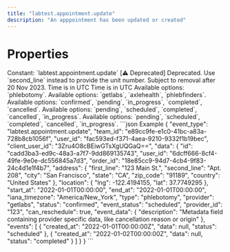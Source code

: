 ```yaml
---
title: "labtest.appointment.update"
description: "An apppointment has been updated or created"
---
```

# Properties
<ResponseField name="event_type" type="const string" required="true">
Constant: `labtest.appointment.update`
</ResponseField>
<ResponseField name="team_id" type="string" required="true">
</ResponseField>
<ResponseField name="user_id" type="string" required="true">
</ResponseField>
<ResponseField name="client_user_id" type="string" required="true">
</ResponseField>
<ResponseField name="data" type="ClientFacingAppointment" required="true">
<Expandable title="ClientFacingAppointment" defaultOpen="true">
<ResponseField name="id" type="string" required="true">
</ResponseField>
<ResponseField name="user_id" type="string" required="true">
</ResponseField>
<ResponseField name="order_id" type="string" required="true">
</ResponseField>
<ResponseField name="address" type="USAddress" required="true">
<Expandable title="USAddress" defaultOpen="true">
<ResponseField name="first_line" type="string" required="true">
</ResponseField>
<ResponseField name="second_line" type="string | null">
</ResponseField>
<ResponseField name="city" type="string" required="true">
</ResponseField>
<ResponseField name="state" type="string" required="true">
</ResponseField>
<ResponseField name="zip_code" type="string" required="true">
</ResponseField>
<ResponseField name="unit" type="string | null">
[⚠️ Deprecated] Deprecated. Use `second_line` instead to provide the unit number. Subject to removal after 20 Nov 2023.
</ResponseField>
</Expandable>
</ResponseField>
<ResponseField name="location" type="LngLat" required="true">
<Expandable title="LngLat" defaultOpen="true">
<ResponseField name="lng" type="number" required="true">
</ResponseField>
<ResponseField name="lat" type="number" required="true">
</ResponseField>
</Expandable>
</ResponseField>
<ResponseField name="start_at" type="string | null">
Time is in UTC
</ResponseField>
<ResponseField name="end_at" type="string | null">
Time is in UTC
</ResponseField>
<ResponseField name="iana_timezone" type="string | null">
</ResponseField>
<ResponseField name="type" type="enum<string>" required="true">
Available options: `phlebotomy`.
</ResponseField>
<ResponseField name="provider" type="enum<string>" required="true">
Available options: `getlabs`, `axlehealth`, `phlebfinders`.
</ResponseField>
<ResponseField name="status" type="enum<string>" required="true">
Available options: `confirmed`, `pending`, `in_progress`, `completed`, `cancelled`.
</ResponseField>
<ResponseField name="provider_id" type="string" required="true">
</ResponseField>
<ResponseField name="can_reschedule" type="boolean" required="true">
</ResponseField>
<ResponseField name="event_status" type="enum<string>" required="true">
Available options: `pending`, `scheduled`, `completed`, `cancelled`, `in_progress`.
</ResponseField>
<ResponseField name="event_data" type="object | null">
</ResponseField>
<ResponseField name="events" type="ClientFacingAppointmentEvent[]" required="true">
<Expandable title="Item Schema: ClientFacingAppointmentEvent" defaultOpen="true">
<ResponseField name="created_at" type="string" required="true">
</ResponseField>
<ResponseField name="status" type="enum<string>" required="true">
Available options: `pending`, `scheduled`, `completed`, `cancelled`, `in_progress`.
</ResponseField>
<ResponseField name="data" type="object | null">
</ResponseField>
</Expandable>
</ResponseField>
</Expandable>
</ResponseField>
<ResponseExample>
```json Example
{
  "event_type": "labtest.appointment.update",
  "team_id": "e89cc9fe-e1c0-41bc-a83a-728b8cb1056f",
  "user_id": "fac593ed-f371-4aea-9210-9332f1b19bec",
  "client_user_id": "3Zru4O8cBEiwGTsXgUQGaQ==",
  "data": {
    "id": "cadd3ba3-ed9c-48a3-a7f7-9dd869135743",
    "user_id": "6dcff666-8cf4-49fe-9e0e-dc556845a7d3",
    "order_id": "18e85cc9-94d7-4cb4-9f83-24c4d1e1f4b7",
    "address": {
      "first_line": "123 Main St.",
      "second_line": "Apt. 208",
      "city": "San Francisco",
      "state": "CA",
      "zip_code": "91189",
      "country": "United States"
    },
    "location": {
      "lng": -122.4194155,
      "lat": 37.7749295
    },
    "start_at": "2022-01-01T00:00:00",
    "end_at": "2022-01-01T00:00:00",
    "iana_timezone": "America/New_York",
    "type": "phlebotomy",
    "provider": "getlabs",
    "status": "confirmed",
    "event_status": "scheduled",
    "provider_id": "123",
    "can_reschedule": true,
    "event_data": {
      "description": "Metadata field containing provider specific data, like cancellation reason or origin"
    },
    "events": [
      {
        "created_at": "2022-01-01T00:00:00Z",
        "data": null,
        "status": "scheduled"
      },
      {
        "created_at": "2022-01-02T00:00:00Z",
        "data": null,
        "status": "completed"
      }
    ]
  }
}
```
</ResponseExample>
